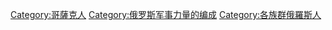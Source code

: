 [[Category:哥薩克人|Category:哥薩克人]]
[[Category:俄罗斯军事力量的编成|Category:俄罗斯军事力量的编成]]
[[Category:各族群俄羅斯人|Category:各族群俄羅斯人]]